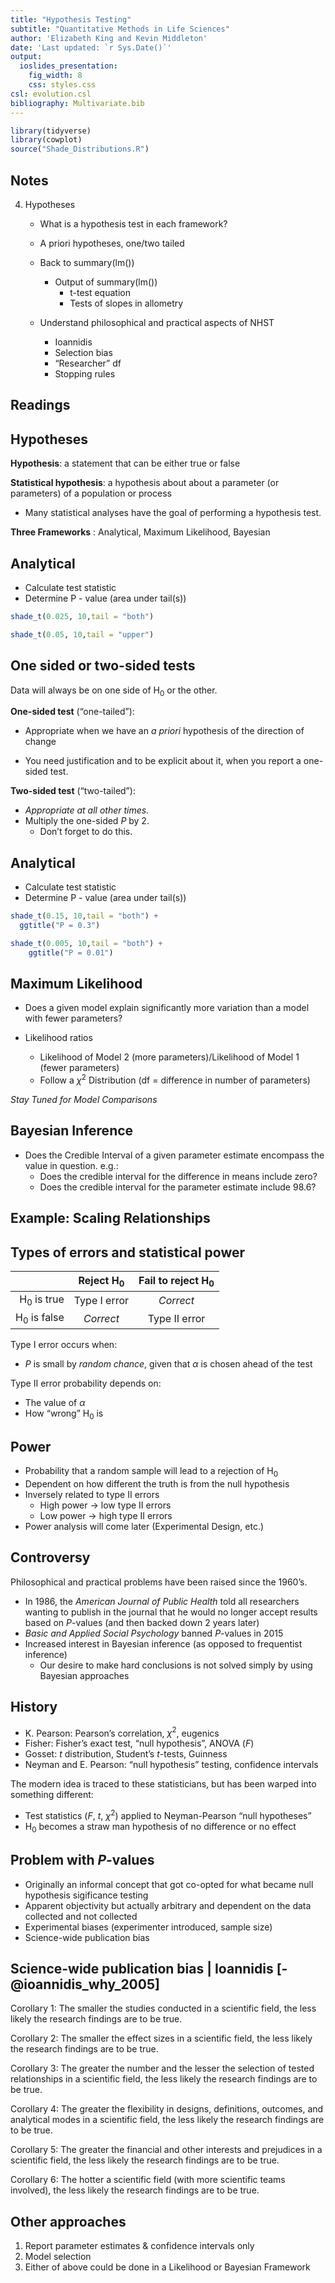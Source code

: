 ```yaml
---
title: "Hypothesis Testing"
subtitle: "Quantitative Methods in Life Sciences"
author: 'Elizabeth King and Kevin Middleton'
date: 'Last updated: `r Sys.Date()`'
output:
  ioslides_presentation:
    fig_width: 8
    css: styles.css
csl: evolution.csl
bibliography: Multivariate.bib
---
```


```r
library(tidyverse)
library(cowplot)
source("Shade_Distributions.R")

```

## Notes

4. Hypotheses
    - What is a hypothesis test in each framework?
    - A priori hypotheses, one/two tailed
    - Back to summary(lm())
  
      - Output of summary(lm())
        - t-test equation
        - Tests of slopes in allometry
  
    - Understand philosophical and practical aspects of NHST
        - Ioannidis
        - Selection bias
        - "Researcher" df
        - Stopping rules

## Readings

## Hypotheses

**Hypothesis**: a statement that can be either true or false

**Statistical hypothesis**: a hypothesis about about a parameter (or parameters) of a population or process

- Many statistical analyses have the goal of performing a hypothesis test.

**Three Frameworks** : Analytical, Maximum Likelihood, Bayesian

## Analytical

- Calculate test statistic
- Determine P - value (area under tail(s))

<div class="columns-2">

```r
shade_t(0.025, 10,tail = "both")
```

```r
shade_t(0.05, 10,tail = "upper")
```

</center>

## One sided or two-sided tests

Data will always be on one side of H~0~ or the other.

**One-sided test** ("one-tailed"):

- Appropriate when we have an *a priori* hypothesis of the direction of change

- You need justification and to be explicit about it, when you report a one-sided test.

**Two-sided test** ("two-tailed"):

- *Appropriate at all other times.*
- Multiply the one-sided *P* by 2.
    - Don't forget to do this.

## Analytical

- Calculate test statistic
- Determine P - value (area under tail(s))

<div class="columns-2">

```r
shade_t(0.15, 10,tail = "both") +
  ggtitle("P = 0.3")
```

```r
shade_t(0.005, 10,tail = "both") +
    ggtitle("P = 0.01")

```

</center>



## Maximum Likelihood

- Does a given model explain significantly more variation than a model with fewer parameters?

- Likelihood ratios
    - Likelihood of Model 2 (more parameters)/Likelihood of Model 1 (fewer parameters)
    - Follow a $\chi^2$ Distribution (df = difference in number of parameters)

*Stay Tuned for Model Comparisons*

## Bayesian Inference

- Does the Credible Interval of a given parameter estimate encompass the value in question. e.g.:
    -  Does the credible interval for the difference in means include zero?
    -  Does the credible interval for the parameter estimate include 98.6?


## Example: Scaling Relationships







## Types of errors and statistical power

|               | Reject H~0~    | Fail to reject H~0~   |
|--------------:|:--------------:|:---------------------:|
|H~0~ is true   | Type I error   | *Correct*             |
|H~0~ is false  | *Correct*      | Type II error         |

Type I error occurs when:

- *P* is small by *random chance*, given that $\alpha$ is chosen ahead of the test

Type II error probability depends on:

- The value of $\alpha$
- How "wrong" H~0~ is

## Power

- Probability that a random sample will lead to a rejection of H~0~
- Dependent on how different the truth is from the null hypothesis
- Inversely related to type II errors
    - High power $\rightarrow$ low type II errors
    - Low power $\rightarrow$ high type II errors
- Power analysis will come later (Experimental Design, etc.)

## Controversy

Philosophical and practical problems have been raised since the 1960's.

- In 1986, the *American Journal of Public Health* told all researchers wanting to publish in the journal that he would no longer accept results based on *P*-values (and then backed down 2 years later)
- *Basic and Applied Social Psychology* banned *P*-values in 2015
- Increased interest in Bayesian inference (as opposed to frequentist inference)
    - Our desire to make hard conclusions is not solved simply by using Bayesian approaches

## History

- K. Pearson: Pearson's correlation, $\chi^2$, eugenics
- Fisher: Fisher's exact test, "null hypothesis", ANOVA (*F*)
- Gosset: *t* distribution, Student's *t*-tests, Guinness
- Neyman and E. Pearson: "null hypothesis" testing, confidence intervals

The modern idea is traced to these statisticians, but has been warped into something different:

- Test statistics (*F*, *t*, $\chi^2$) applied to Neyman-Pearson "null hypotheses"
- H~0~ becomes a straw man hypothesis of no difference or no effect

## Problem with *P*-values

- Originally an informal concept that got co-opted for what became null hypothesis sigificance testing
- Apparent objectivity but actually arbitrary and dependent on the data collected and not collected
- Experimental biases (experimenter introduced, sample size)
- Science-wide publication bias

## Science-wide publication bias | Ioannidis [-@ioannidis_why_2005] {.smaller}

Corollary 1: The smaller the studies conducted in a scientific field, the less likely the research findings are to be true.

Corollary 2: The smaller the effect sizes in a scientific field, the less likely the research findings are to be true.

Corollary 3: The greater the number and the lesser the selection of tested relationships in a scientific field, the less likely the research findings are to be true.

Corollary 4: The greater the flexibility in designs, definitions, outcomes, and analytical modes in a scientific field, the less likely the research findings are to be true.

Corollary 5: The greater the financial and other interests and prejudices in a scientific field, the less likely the research findings are to be true.

Corollary 6: The hotter a scientific field (with more scientific teams involved), the less likely the research findings are to be true.

## Other approaches

1. Report parameter estimates & confidence intervals only 
1. Model selection  
1. Either of above could be done in a Likelihood or Bayesian Framework






